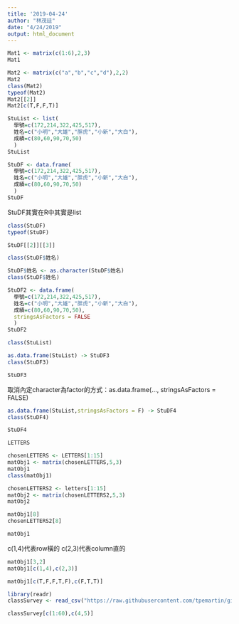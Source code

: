 ```yaml
---
title: '2019-04-24'
author: "林茂廷"
date: "4/24/2019"
output: html_document
---
```


```r
Mat1 <- matrix(c(1:6),2,3)
Mat1
```
```r
Mat2 <- matrix(c("a","b","c","d"),2,2)
Mat2
class(Mat2)
typeof(Mat2)
Mat2[[2]]
Mat2[c(T,F,F,T)]
```

```r
StuList <- list(
  學號=c(172,214,322,425,517),
  姓名=c("小明","大雄","胖虎","小新","大白"),
  成績=c(80,60,90,70,50)
  )
StuList 
```

```r
StuDF <- data.frame(
  學號=c(172,214,322,425,517),
  姓名=c("小明","大雄","胖虎","小新","大白"),
  成績=c(80,60,90,70,50)
  )
StuDF 
```
StuDF其實在R中其實是list
```r
class(StuDF)
typeof(StuDF)
```

```r
StuDF[[2]][[3]]
```

```r
class(StuDF$姓名)
```
```r
StuDF$姓名 <- as.character(StuDF$姓名)
class(StuDF$姓名)
```
```r
StuDF2 <- data.frame(
  學號=c(172,214,322,425,517),
  姓名=c("小明","大雄","胖虎","小新","大白"),
  成績=c(80,60,90,70,50),
  stringsAsFactors = FALSE
  )
StuDF2 
```

```r
class(StuList)
```

```r
as.data.frame(StuList) -> StuDF3
class(StuDF3)
```
```r
StuDF3
```
取消內定character為factor的方式：as.data.frame(..., stringsAsFactors = FALSE)
```r
as.data.frame(StuList,stringsAsFactors = F) -> StuDF4
class(StuDF4)
```
```r
StuDF4
```

```r
LETTERS
```

```r
chosenLETTERS <- LETTERS[1:15]
matObj1 <- matrix(chosenLETTERS,5,3)
matObj1
class(matObj1)
```

```r
chosenLETTERS2 <- letters[1:15]
matObj2 <- matrix(chosenLETTERS2,5,3)
matObj2
```

```r
matObj1[8]
chosenLETTERS2[8]
```

```r
matObj1
```
c(1,4)代表row橫的 c(2,3)代表column直的
```r
matObj1[3,2] 
matObj1[c(1,4),c(2,3)]
```
```r
matObj1[c(T,F,F,T,F),c(F,T,T)]
```
```r
library(readr)
classSurvey <- read_csv("https://raw.githubusercontent.com/tpemartin/github-data/master/classSurvey.csv")
```
```r
classSurvey[c(1:60),c(4,5)]

```



